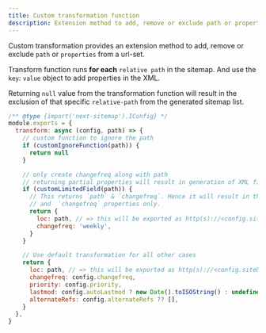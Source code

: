 ```yaml
---
title: Custom transformation function
description: Extension method to add, remove or exclude path or properties from a url-set.
---
```


Custom transformation provides an extension method to add, remove or exclude `path` or `properties` from a url-set. 

Transform function runs **for each** `relative path` in the sitemap. And use the `key`: `value` object to add properties in the XML.

Returning `null` value from the transformation function will result in the exclusion of that specific `relative-path` from the generated sitemap list.

```jsx
/** @type {import('next-sitemap').IConfig} */
module.exports = {
  transform: async (config, path) => {
    // custom function to ignore the path
    if (customIgnoreFunction(path)) {
      return null
    }

    // only create changefreq along with path
    // returning partial properties will result in generation of XML field with only returned values.
    if (customLimitedField(path)) {
      // This returns `path` & `changefreq`. Hence it will result in the generation of XML field with `path`
      // and  `changefreq` properties only.
      return {
        loc: path, // => this will be exported as http(s)://<config.siteUrl>/<path>
        changefreq: 'weekly',
      }
    }

    // Use default transformation for all other cases
    return {
      loc: path, // => this will be exported as http(s)://<config.siteUrl>/<path>
      changefreq: config.changefreq,
      priority: config.priority,
      lastmod: config.autoLastmod ? new Date().toISOString() : undefined,
      alternateRefs: config.alternateRefs ?? [],
    }
  },
}
```

